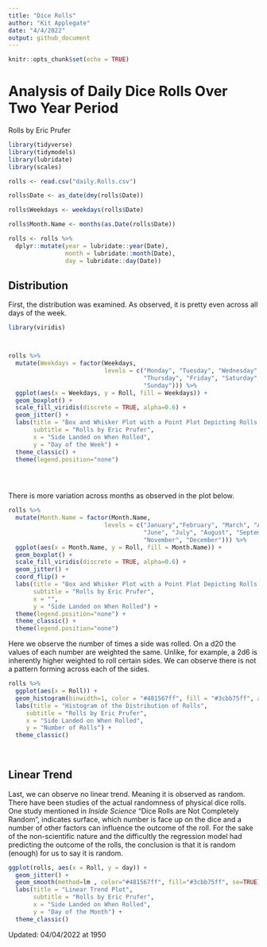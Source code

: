 ```yaml
---
title: "Dice Rolls"
author: "Kit Applegate"
date: "4/4/2022"
output: github_document
---
```


```r
knitr::opts_chunk$set(echo = TRUE)
```

# Analysis of Daily Dice Rolls Over Two Year Period
Rolls by Eric Prufer

```r
library(tidyverse)
library(tidymodels)
library(lubridate)
library(scales)

rolls <- read.csv("daily.Rolls.csv")

rolls$Date <- as_date(dmy(rolls$Date))

rolls$Weekdays <- weekdays(rolls$Date)

rolls$Month.Name <- months(as.Date(rolls$Date))

rolls <- rolls %>%
  dplyr::mutate(year = lubridate::year(Date), 
                month = lubridate::month(Date), 
                day = lubridate::day(Date))

```

## Distribution

First, the distribution was examined. As observed, it is pretty even across all days of the week. 

```r
library(viridis)



rolls %>%
  mutate(Weekdays = factor(Weekdays, 
                           levels = c("Monday", "Tuesday", "Wednesday",
                                      "Thursday", "Friday", "Saturday",
                                      "Sunday"))) %>%
  ggplot(aes(x = Weekdays, y = Roll, fill = Weekdays)) +
  geom_boxplot() +
  scale_fill_viridis(discrete = TRUE, alpha=0.6) +
  geom_jitter() +
  labs(title = "Box and Whisker Plot with a Point Plot Depicting Rolls by Weekday",
       subtitle = "Rolls by Eric Prufer",
       x = "Side Landed on When Rolled", 
       y = "Day of the Week") +
  theme_classic() +
  theme(legend.position="none")
  




```

There is more variation across months as observed in the plot below.  


```r
rolls %>%
  mutate(Month.Name = factor(Month.Name, 
                           levels = c("January","February", "March", "April", "May",
                                      "June", "July", "August", "September", "October",
                                      "November", "December"))) %>%
  ggplot(aes(x = Month.Name, y = Roll, fill = Month.Name)) +
  geom_boxplot() +
  scale_fill_viridis(discrete = TRUE, alpha=0.6) +
  geom_jitter() +
  coord_flip() +
  labs(title = "Box and Whisker Plot with a Point Plot Depicting Rolls by Month",
       subtitle = "Rolls by Eric Prufer",
       x = "", 
       y = "Side Landed on When Rolled") +
  theme(legend.position="none") +
  theme_classic() +
  theme(legend.position="none")
```


Here we observe the number of times a side was rolled. On a d20 the values of each number are weighted the same. Unlike, for example, a 2d6 is inherently higher weighted to roll certain sides. We can observe there is not a pattern forming across each of the sides.     

```r

rolls %>%
  ggplot(aes(x = Roll)) +
  geom_histogram(binwidth=1, color = "#481567ff", fill = "#3cbb75ff", alpha=0.7) +
  labs(title = "Histogram of the Distribution of Rolls",
     subtitle = "Rolls by Eric Prufer", 
     x = "Side Landed on When Rolled", 
     y = "Number of Rolls") +
  theme_classic()
  
 

```

## Linear Trend

Last,  we can observe no linear trend. Meaning it is observed as random. There have been studies of the actual randomness of physical dice rolls. One study mentioned in *Inside Science* "Dice Rolls are Not Completely Random", indicates surface, which number is face up on the dice and a number of other factors can influence the outcome of the roll. For the sake of the non-scientific nature and the difficultly the regression model had predicting the outcome of the rolls, the conclusion is that it is random (enough) for us to say it is random.

```r

ggplot(rolls, aes(x = Roll, y = day)) +
  geom_jitter() +
  geom_smooth(method=lm , color="#481567ff", fill="#3cbb75ff", se=TRUE) +
  labs(title = "Linear Trend Plot",
       subtitle = "Rolls by Eric Prufer", 
       x = "Side Landed on When Rolled", 
       y = "Day of the Month") +
  theme_classic()


```

Updated: 04/04/2022 at 1950
